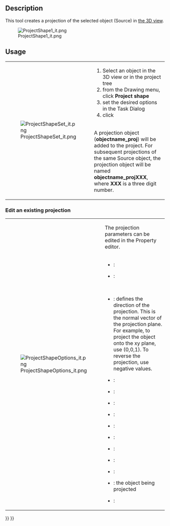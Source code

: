 <languages/>

{{GuiCommand/de
|Name=Drawing ProjectShape
|Name/de=Drawing ProjectShape
|Empty=1
|Workbenches=[[Drawing_Workbench/de|Drawing]]
|MenuLocation=Drawing → Project shape
}}

==Description==
This tool creates a projection of the selected object (Source) in <u>the 3D view</u>.

[[File:ProjectShape1_it.png]]


== Usage ==

{|
| [[File:ProjectShapeSet_it.png]]
|
# Select an object in the 3D view or in the project tree
# from the Drawing menu, click '''Project shape'''
# set the desired options in the Task Dialog
# click {{KEY|OK}}
<br />
A projection object ('''objectname_proj''') will be added to the project. For subsequent projections of the same Source object, the projection object will be named '''objectname_projXXX''', where '''XXX''' is a three digit number.
|}

=== Edit an existing projection ===

{|
| [[File:ProjectShapeOptions_it.png|right]]
|
The projection parameters can be edited in the Property editor.
<br /><br />
{{KEY|Base}}
* {{PropertyData|Label}} :
* {{PropertyData|Placement}} :
<br />
{{KEY|Projection}}
* {{PropertyData|Direction}} : defines the direction of the projection. This is the normal vector of the projection plane. For example, to project the object onto the xy plane, use (0,0,1). To reverse the projection, use negative values.
* {{PropertyData|HCompound}} :
* {{PropertyData|Iso Line HCompound}} :
* {{PropertyData|Iso Line VCompound}} :
* {{PropertyData|Out Line HCompound}} :
* {{PropertyData|Out Line VCompound}} :
* {{PropertyData|Rg1 Line HCompound}} :
* {{PropertyData|Rg1 Line VCompound}} :
* {{PropertyData|Rg NLine HCompound}} :
* {{PropertyData|Rg NLine VCompound}} :
* {{PropertyData|Source}} : the object being projected
* {{PropertyData|VCompound}} :
|}


{{Drawing Tools navi{{#translation:}}}}
{{Userdocnavi{{#translation:}}}}
